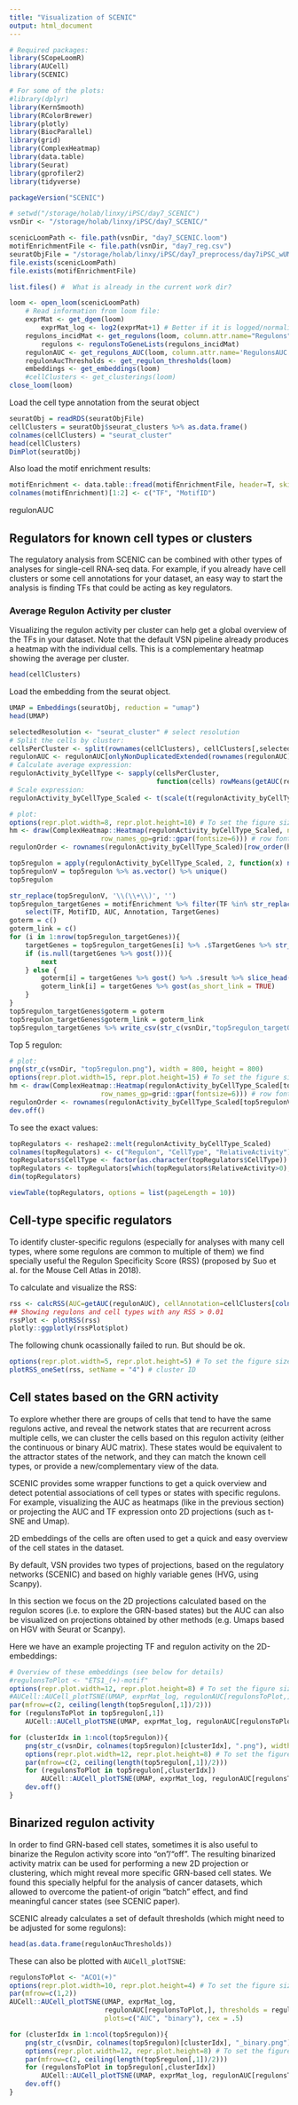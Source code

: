 ```yaml
---
title: "Visualization of SCENIC"
output: html_document
---
```


```r
# Required packages:
library(SCopeLoomR)
library(AUCell)
library(SCENIC)

# For some of the plots:
#library(dplyr)
library(KernSmooth)
library(RColorBrewer)
library(plotly)
library(BiocParallel)
library(grid)
library(ComplexHeatmap)
library(data.table)
library(Seurat)
library(gprofiler2)
library(tidyverse)
```

```r
packageVersion("SCENIC")
```

```r
# setwd("/storage/holab/linxy/iPSC/day7_SCENIC")
vsnDir <- "/storage/holab/linxy/iPSC/day7_SCENIC/"
```

```r
scenicLoomPath <- file.path(vsnDir, "day7_SCENIC.loom")
motifEnrichmentFile <- file.path(vsnDir, "day7_reg.csv")
seuratObjFile = "/storage/holab/linxy/iPSC/day7_preprocess/day7iPSC_wUMAP.RDS"
file.exists(scenicLoomPath)
file.exists(motifEnrichmentFile)
```

```r
list.files() #  What is already in the current work dir?
```

```r
loom <- open_loom(scenicLoomPath)
    # Read information from loom file:
    exprMat <- get_dgem(loom)
        exprMat_log <- log2(exprMat+1) # Better if it is logged/normalized
    regulons_incidMat <- get_regulons(loom, column.attr.name="Regulons")
        regulons <- regulonsToGeneLists(regulons_incidMat)
    regulonAUC <- get_regulons_AUC(loom, column.attr.name='RegulonsAUC')
    regulonAucThresholds <- get_regulon_thresholds(loom)
    embeddings <- get_embeddings(loom)
    #cellClusters <- get_clusterings(loom)
close_loom(loom)
```

Load the cell type annotation from the seurat object

```r
seuratObj = readRDS(seuratObjFile)
cellClusters = seuratObj$seurat_clusters %>% as.data.frame()
colnames(cellClusters) = "seurat_cluster"
head(cellClusters)
DimPlot(seuratObj)
```

Also load the motif enrichment results:

```r
motifEnrichment <- data.table::fread(motifEnrichmentFile, header=T, skip=1)[-3,]
colnames(motifEnrichment)[1:2] <- c("TF", "MotifID")
```

regulonAUC

## Regulators for known cell types or clusters
The regulatory analysis from SCENIC can be combined with other types of analyses for single-cell RNA-seq data. For example, if you already have cell clusters or some cell annotations for your dataset, an easy way to start the analysis is finding TFs that could be acting as key regulators.

### Average Regulon Activity per cluster

Visualizing the regulon activity per cluster can help get a global overview of the TFs in your dataset. Note that the default VSN pipeline already produces a heatmap with the individual cells. This is a complementary heatmap showing the average per cluster.

```r
head(cellClusters)
```

Load the embedding from the seurat object.

```r
UMAP = Embeddings(seuratObj, reduction = "umap")
head(UMAP)
```

```r
selectedResolution <- "seurat_cluster" # select resolution
# Split the cells by cluster:
cellsPerCluster <- split(rownames(cellClusters), cellClusters[,selectedResolution]) 
regulonAUC <- regulonAUC[onlyNonDuplicatedExtended(rownames(regulonAUC)),]
# Calculate average expression:
regulonActivity_byCellType <- sapply(cellsPerCluster,
                                     function(cells) rowMeans(getAUC(regulonAUC)[,cells]))
# Scale expression:
regulonActivity_byCellType_Scaled <- t(scale(t(regulonActivity_byCellType), center = T, scale=T))
```

```r
# plot:
options(repr.plot.width=8, repr.plot.height=10) # To set the figure size in Jupyter
hm <- draw(ComplexHeatmap::Heatmap(regulonActivity_byCellType_Scaled, name="Regulon activity",
                       row_names_gp=grid::gpar(fontsize=6))) # row font size
regulonOrder <- rownames(regulonActivity_byCellType_Scaled)[row_order(hm)] # to save the clustered regulons for later
```

```r
top5regulon = apply(regulonActivity_byCellType_Scaled, 2, function(x) names(sort(x,decreasing = TRUE)[1:5]))
top5regulonV = top5regulon %>% as.vector() %>% unique()
top5regulon
```

```r
str_replace(top5regulonV, '\\(\\+\\)', '')
top5regulon_targetGenes = motifEnrichment %>% filter(TF %in% str_replace(top5regulonV, '\\(\\+\\)', '')) %>% 
    select(TF, MotifID, AUC, Annotation, TargetGenes)
goterm = c()
goterm_link = c()
for (i in 1:nrow(top5regulon_targetGenes)){
    targetGenes = top5regulon_targetGenes[i] %>% .$TargetGenes %>% str_split('\'') %>% .[[1]] %>% .[2*(1:(length(.)/2))]
    if (is.null(targetGenes %>% gost())){
        next
    } else {
        goterm[i] = targetGenes %>% gost() %>% .$result %>% slice_head(n = 20) %>% .$term_name %>% paste(collapse=", ")
        goterm_link[i] = targetGenes %>% gost(as_short_link = TRUE)
    }
}
top5regulon_targetGenes$goterm = goterm
top5regulon_targetGenes$goterm_link = goterm_link
top5regulon_targetGenes %>% write_csv(str_c(vsnDir,"top5regulon_targetGenes.csv"))
```

Top 5 regulon:

```r
# plot:
png(str_c(vsnDir, "top5regulon.png"), width = 800, height = 800)
options(repr.plot.width=15, repr.plot.height=15) # To set the figure size in Jupyter
hm <- draw(ComplexHeatmap::Heatmap(regulonActivity_byCellType_Scaled[top5regulonV,], name="Regulon activity",
                       row_names_gp=grid::gpar(fontsize=6))) # row font size
regulonOrder <- rownames(regulonActivity_byCellType_Scaled[top5regulonV,])[row_order(hm)] # to save the clustered regulons for later
dev.off()
```

To see the exact values:

```r
topRegulators <- reshape2::melt(regulonActivity_byCellType_Scaled)
colnames(topRegulators) <- c("Regulon", "CellType", "RelativeActivity")
topRegulators$CellType <- factor(as.character(topRegulators$CellType))
topRegulators <- topRegulators[which(topRegulators$RelativeActivity>0),]
dim(topRegulators)
```

```r
viewTable(topRegulators, options = list(pageLength = 10))
```

## Cell-type specific regulators

To identify cluster-specific regulons (especially for analyses with many cell types, where some regulons are common to multiple of them) we find specially useful the Regulon Specificity Score (RSS) (proposed by Suo et al. for the Mouse Cell Atlas in 2018).

To calculate and visualize the RSS:

```r
rss <- calcRSS(AUC=getAUC(regulonAUC), cellAnnotation=cellClusters[colnames(regulonAUC), selectedResolution])
## Showing regulons and cell types with any RSS > 0.01 
rssPlot <- plotRSS(rss)
plotly::ggplotly(rssPlot$plot)
```

The following chunk ocassionally failed to run. But should be ok.

```r
options(repr.plot.width=5, repr.plot.height=5) # To set the figure size in Jupyter
plotRSS_oneSet(rss, setName = "4") # cluster ID
```

## Cell states based on the GRN activity

To explore whether there are groups of cells that tend to have the same regulons active, and reveal the network states that are recurrent across multiple cells, we can cluster the cells based on this regulon activity (either the continuous or binary AUC matrix). These states would be equivalent to the attractor states of the network, and they can match the known cell types, or provide a new/complementary view of the data.

SCENIC provides some wrapper functions to get a quick overview and detect potential associations of cell types or states with specific regulons. For example, visualizing the AUC as heatmaps (like in the previous section) or projecting the AUC and TF expression onto 2D projections (such as t-SNE and Umap).

2D embeddings of the cells are often used to get a quick and easy overview of the cell states in the dataset.

By default, VSN provides two types of projections, based on the regulatory networks (SCENIC) and based on highly variable genes (HVG, using Scanpy).

In this section we focus on the 2D projections calculated based on the regulon scores (i.e. to explore the GRN-based states) but the AUC can also be visualized on projections obtained by other methods (e.g. Umaps based on HGV with Seurat or Scanpy).

Here we have an example projecting TF and regulon activity on the 2D-embeddings:

```r
# Overview of these embeddings (see below for details)
#regulonsToPlot <- "ETS1_(+)-motif"
options(repr.plot.width=12, repr.plot.height=8) # To set the figure size in Jupyter
#AUCell::AUCell_plotTSNE(UMAP, exprMat_log, regulonAUC[regulonsToPlot,], plots=c("AUC"), cex = .5)
par(mfrow=c(2, ceiling(length(top5regulon[,1])/2)))
for (regulonsToPlot in top5regulon[,1])
    AUCell::AUCell_plotTSNE(UMAP, exprMat_log, regulonAUC[regulonsToPlot,], plots=c("AUC"), cex = .5)
```

```r
for (clusterIdx in 1:ncol(top5regulon)){
    png(str_c(vsnDir, colnames(top5regulon)[clusterIdx], ".png"), width = 1200, height = 800)
    options(repr.plot.width=12, repr.plot.height=8) # To set the figure size in Jupyter
    par(mfrow=c(2, ceiling(length(top5regulon[,1])/2)))
    for (regulonsToPlot in top5regulon[,clusterIdx])
        AUCell::AUCell_plotTSNE(UMAP, exprMat_log, regulonAUC[regulonsToPlot,], plots=c("AUC"), cex = .5)
    dev.off()
}
```

## Binarized regulon activity

In order to find GRN-based cell states, sometimes it is also useful to binarize the Regulon activity score into "on"/"off". The resulting binarized activity matrix can be used for performing a new 2D projection or clustering, which might reveal more specific GRN-based cell states. We found this specially helpful for the analysis of cancer datasets, which allowed to overcome the patient-of origin "batch" effect, and find meaningful cancer states (see SCENIC paper).

SCENIC already calculates a set of default thresholds (which might need to be adjusted for some regulons):

```r
head(as.data.frame(regulonAucThresholds))
```

These can also be plotted with `AUCell_plotTSNE`:

```r
regulonsToPlot <- "ACO1(+)"
options(repr.plot.width=10, repr.plot.height=4) # To set the figure size in Jupyter
par(mfrow=c(1,2))
AUCell::AUCell_plotTSNE(UMAP, exprMat_log, 
                        regulonAUC[regulonsToPlot,], thresholds = regulonAucThresholds[regulonsToPlot],
                        plots=c("AUC", "binary"), cex = .5)
```

```r
for (clusterIdx in 1:ncol(top5regulon)){
    png(str_c(vsnDir, colnames(top5regulon)[clusterIdx], "_binary.png"), width = 1200, height = 800)
    options(repr.plot.width=12, repr.plot.height=8) # To set the figure size in Jupyter
    par(mfrow=c(2, ceiling(length(top5regulon[,1])/2)))
    for (regulonsToPlot in top5regulon[,clusterIdx])
        AUCell::AUCell_plotTSNE(UMAP, exprMat_log, regulonAUC[regulonsToPlot,], plots=c("binary"), cex = .5)
    dev.off()
}
```

```r

```

